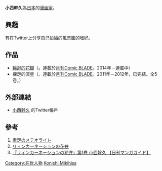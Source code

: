 {{Infobox 漫画家|
| 姓名 = 小西幹久
| 本名 = 
| 出生地點 = 
| 國籍 = {{JPN}}
| 出生日期 = 
| 職業 = [[漫画家|漫画家]]
| 活躍時期 = 2011年至今
| 類型 = [[少年漫画|少年漫画]]
| 代表作 = 《[[輪迴的花瓣|輪迴的花瓣]]》
| 獎項 = 
}}
{{japanese|japanese=小西 幹久|kana=こにし みきひさ|romaji=Konishi Mikihisa}}
{{漫畫}}
'''小西幹久'''為[[日本|日本]]的[[漫画家|漫画家]]。
==興趣==
有在Twitter上分享自己拍攝的風景圖的嗜好。

==作品==
*[[輪迴的花瓣|輪迴的花瓣]]（{{lang-ja|リィンカーネーションの花弁}}。連載於[[月刊Comic_BLADE|月刊Comic BLADE]]。2014年－連載中）
*裸足的流星（{{lang-ja|素足のメテオライト}}。連載於[[月刊Comic_BLADE|月刊Comic BLADE]]。2011年－2012年，已完結。全5卷。）

==外部連結==
*[https://twitter.com/k_mikihisa 小西幹久] {{Wayback|url=https://twitter.com/k_mikihisa |date=20220101150434 }}的Twitter帳戶

==參考==
#[http://comic.mag-garden.co.jp/suashinomet/ 素足のメテオライト] {{Wayback|url=http://comic.mag-garden.co.jp/suashinomet/ |date=20190607014214 }}
#[http://comic.mag-garden.co.jp/reincarnation/ リィンカーネーションの花弁] {{Wayback|url=http://comic.mag-garden.co.jp/reincarnation/ |date=20190410121559 }}
#[http://konomanga.jp/guide/17335-2 『リィンカーネーションの花弁』第1巻 小西幹久 【日刊マンガガイド】] {{Wayback|url=http://konomanga.jp/guide/17335-2 |date=20190815003721 }}


[[Category:在世人物|Category:在世人物]]
[[Category:日本漫畫家|Konishi Mikihisa]]
{{Japanese cartoonist-stub}}